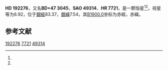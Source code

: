 {{Starbox begin
| name = HD 192276
}}
{{Starbox observe
| epoch = [[J2000.0|J2000.0]]
| constell = {{星座名待查}}<ref name=SIMBAD>{{cite web
 | url=http://simbad.u-strasbg.fr/simbad/sim-id?Ident=HR+7721
 | title =Pulsating variable Star
 | publisher=Centre de Données astronomiques de Strasbourg
 | work=SIMBAD
 | accessdate=2012-07-13}}</ref><ref name=DATA>{{cite web
 | url=http://vizier.u-strasbg.fr/viz-bin/VizieR-5?-out.add=.&-source=5050&-corr=PK=HR&-out.max=9999&HR=7721
 | title=VizieR Detailed Page
 | accessdate=2012-07-13
 | archive-date=2016-03-04
 | archive-url=https://web.archive.org/web/20160304234018/http://vizier.u-strasbg.fr/viz-bin/VizieR-5?-out.add=.&-source=5050&-corr=PK=HR&-out.max=9999&HR=7721
 | dead-url=no
 }}</ref>
| 星官 = 
| ra = {{RA|20|12|3.8}}<ref name=SIMBAD /><ref name=DATA />
| dec = {{DEC|+47|44|13}}<ref name=SIMBAD /><ref name=DATA />
| appmag_v = 6.92<ref name=SIMBAD /><ref name=DATA />
}}
{{Starbox character
| class = B7V<ref name=SIMBAD /><ref name=DATA />
| b-v = -0.12<ref name=SIMBAD /><ref name=DATA />
| u-b = -0.45<ref name=SIMBAD /><ref name=DATA />
| r-i = <ref name=SIMBAD /><ref name=DATA />
| variable = 
}}
{{Starbox astrometry
| radial_v = -0.45
| prop_mo_ra = -19
| parallax = 
| p_error = 
}}
{{Starbox catalog
| names =BD+47 3045，[[SAO星表|SAO]] 49314，[[HD星表|HD]] 192276，[[HR星表|HR]] 7721}}
{{Starbox reference |Simbad=HR+7721}}
{{Starbox end}}

'''HD 192276'''，又名'''BD+47 3045'''，'''SAO 49314'''、'''HR 7721'''，是一颗恒星<ref name=SIMBAD /><ref name=DATA />，视星等为6.92，位于[[銀道座標系|銀經]]83.37，[[銀道座標系|銀緯]]7.54，其[[B1900.0|B1900.0]]坐标为赤經{{RA|20|8|59.4}}，赤緯{{DEC|+47|7.54|12}}。

== 参考文献 ==
{{reflist}}

{{star-stub}}

[[Category:HD和HDE天體|192276]]
[[Category:HR天體|7721]]
[[Category:SAO天體|49314]]